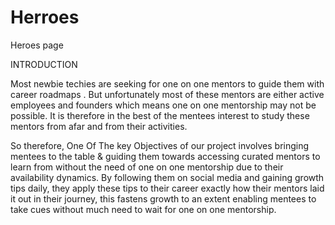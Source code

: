# Herroes

Heroes page


INTRODUCTION


Most newbie techies are seeking for one on one mentors to guide them with career roadmaps . But unfortunately most of these mentors are either active employees and founders which means one on one mentorship may not be possible. It is therefore in the best of the mentees interest to study these mentors from afar and from their activities. 

So therefore, One Of The key Objectives of our project involves bringing mentees to the table & guiding them towards accessing curated mentors to learn from without the need of one on one mentorship due to their availability dynamics. By following them on social media and gaining growth tips daily, they apply these tips to their career exactly how their mentors laid it out in their journey, this fastens growth to an extent enabling mentees to take cues without much need to wait for one on one mentorship. 

